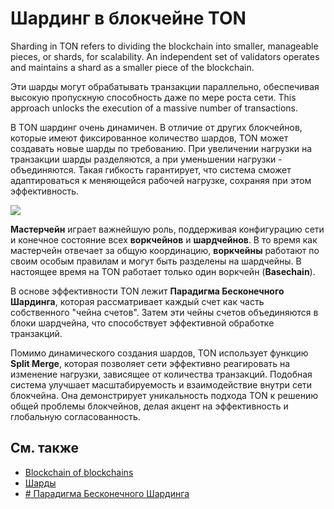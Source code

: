 
# Шардинг в блокчейне TON

Sharding in TON refers to dividing the blockchain into smaller, manageable pieces, or shards, for scalability. An independent set of validators operates and maintains a shard as a smaller piece of the blockchain.

Эти шарды могут обрабатывать транзакции параллельно, обеспечивая высокую пропускную способность даже по мере роста сети. This approach unlocks the execution of a massive number of transactions.

В TON шардинг очень динамичен. В отличие от других блокчейнов, которые имеют фиксированное количество шардов, TON может создавать новые шарды по требованию.
При увеличении нагрузки на транзакции шарды разделяются, а при уменьшении нагрузки - объединяются.
Такая гибкость гарантирует, что система сможет адаптироваться к меняющейся рабочей нагрузке, сохраняя при этом эффективность.

![](/img/docs/blockchain-fundamentals/scheme.png)

**Мастерчейн** играет важнейшую роль, поддерживая конфигурацию сети и конечное состояние всех **воркчейнов** и **шардчейнов**.
В то время как мастерчейн отвечает за общую координацию, **воркчейны** работают по своим особым правилам и могут быть разделены на шардчейны.
В настоящее время на TON работает только один воркчейн (**Basechain**).

В основе эффективности TON лежит **Парадигма Бесконечного Шардинга**, которая рассматривает каждый счет как часть собственного "чейна счетов".
Затем эти чейны счетов объединяются в блоки шардчейна, что способствует эффективной обработке транзакций.

Помимо динамического создания шардов, TON использует функцию **Split Merge**, которая позволяет сети эффективно реагировать на изменение нагрузки, зависящее от количества транзакций. Подобная система улучшает масштабируемость и взаимодействие внутри сети блокчейна. Она демонстрирует уникальность подхода TON к решению общей проблемы блокчейнов, делая акцент на эффективность и глобальную согласованность.

## См. также

* [Blockchain of blockchains](/v3/concepts/dive-into-ton/ton-blockchain/blockchain-of-blockchains/)
* [Шарды](/v3/documentation/smart-contracts/shards/shards-intro)
* [# Парадигма Бесконечного Шардинга](/v3/documentation/smart-contracts/shards/infinity-sharding-paradigm)

<Feedback />
